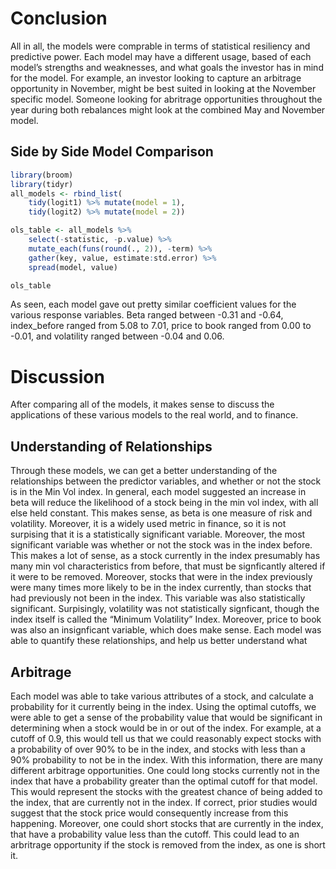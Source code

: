 # Conclusion 
All in all, the models were comprable in terms of statistical resiliency and predictive power. Each model may have a different usage, based of each model's strengths and weaknesses, and what goals the investor has in mind for the model. For example, an investor looking to capture an arbitrage opportunity in November, might be best suited in looking at the November specific model. Someone looking for abritrage opportunities throughout the year during both rebalances might look at the combined May and November model. 

## Side by Side Model Comparison 
```r
library(broom)
library(tidyr)
all_models <- rbind_list(
    tidy(logit1) %>% mutate(model = 1),
    tidy(logit2) %>% mutate(model = 2))

ols_table <- all_models %>%
    select(-statistic, -p.value) %>%
    mutate_each(funs(round(., 2)), -term) %>% 
    gather(key, value, estimate:std.error) %>%
    spread(model, value) 

ols_table
```

As seen, each model gave out pretty similar coefficient values for the various response variables. Beta ranged between -0.31 and -0.64, index_before ranged from 5.08 to 7.01, price to book ranged from 0.00 to -0.01, and volatility ranged between -0.04 and 0.06. 

# Discussion
After comparing all of the models, it makes sense to discuss the applications of these various models to the real world, and to finance. 

## Understanding of Relationships 
Through these models, we can get a better understanding of the relationships between the predictor variables, and whether or not the stock is in the Min Vol index. In general, each model suggested an increase in beta will reduce the likelihood of a stock being in the min vol index, with all else held constant. This makes sense, as beta is one measure of risk and volatility. Moreover, it is a widely used metric in finance, so it is not surpising that it is a statistically significant variable. Moreover, the most significant variable was whether or not the stock was in the index before. This makes a lot of sense, as a stock currently in the index presumably has many min vol characteristics from before, that must be signficantly altered if it were to be removed. Moreover, stocks that were in the index previously were many times more likely to be in the index currently, than stocks that had previously not been in the index. This variable was also statistically significant. Surpisingly, volatility was not statistically signficant, though the index itself is called the "Minimum Volatility" Index. Moreover, price to book was also an insignficant variable, which does make sense. Each model was able to quantify these relationships, and help us better understand what 

## Arbitrage 
Each model was able to take various attributes of a stock, and calculate a probability for it currently being in the index. Using the optimal cutoffs, we were able to get a sense of the probability value that would be significant in determining when a stock would be in or out of the index. For example, at a cutoff of 0.9, this would tell us that we could reasonably expect stocks with a probability of over 90% to be in the index, and stocks with less than a 90% probability to not be in the index. With this information, there are many different arbitrage opportunities. One could long stocks currently not in the index that have a probability greater than the optimal cutoff for that model. This would represent the stocks with the greatest chance of being added to the index, that are currently not in the index. If correct, prior studies would suggest that the stock price would consequently increase from this happening. Moreover, one could short stocks that are currently in the index, that have a probability value less than the cutoff. This could lead to an arbritrage opportunity if the stock is removed from the index, as one is short it. 